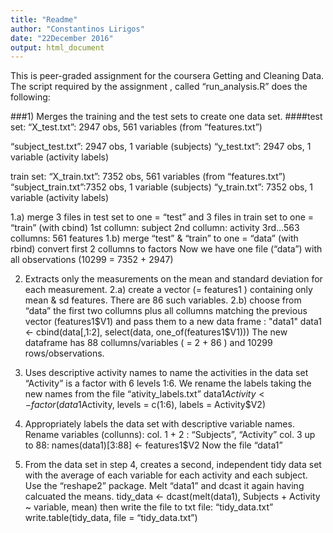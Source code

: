 ```yaml
---
title: "Readme"
author: "Constantinos Lirigos"
date: "22December 2016"
output: html_document
---
```

This is peer-graded assignment for the coursera Getting and Cleaning Data.
The script required by the assignment , called "run_analysis.R" does the following:

###1) Merges the training and the test sets to create one data set.
####test set:
"X_test.txt": 2947 obs, 561 variables (from "features.txt")

"subject_test.txt": 2947 obs, 1 variable (subjects)
"y_test.txt": 2947 obs, 1 variable (activity labels)

train set:
"X_train.txt": 7352 obs, 561 variables (from "features.txt")
"subject_train.txt":7352 obs, 1 variable (subjects)
"y_train.txt": 7352 obs, 1 variable (activity labels)

1.a) merge 3 files in test set to one = "test" and 3 files in train set to one = "train" (with cbind)
1st collumn: subject
2nd collumn: activity
3rd...563 collumns: 561 features
1.b) merge "test" & "train" to one = "data" (with rbind)
convert first 2 collumns to factors
Now we have one file ("data") with all observations (10299 = 7352 + 2947) 


2) Extracts only the measurements on the mean and standard deviation for each measurement.
2.a) create a vector (= features1 ) containing only mean & sd features. There are 86 such variables.
2.b) choose from "data" the  first two collumns plus all collumns matching the previous vector (features1$V1) and pass them to a new data frame : "data1"
data1 <- cbind(data[,1:2], select(data, one_of(features1$V1)))
The new dataframe has 88 collumns/variables ( = 2 + 86 ) and 10299 rows/observations.


3) Uses descriptive activity names to name the activities in the data set
"Activity" is a factor with 6 levels 1:6. We rename the labels taking the new names from the file 
"ativity_labels.txt"
data1$Activity <- factor(data1$Activity, levels = c(1:6), labels = Activity$V2)


4) Appropriately labels the data set with descriptive variable names.
Rename variables (collunns):
col. 1 + 2 : "Subjects", "Activity"
col. 3 up to 88: names(data1)[3:88] <- features1$V2
Now the file "data1"


5) From the data set in step 4, creates a second, independent tidy data set with the average of each variable for each activity and each subject.
Use the "reshape2" package. Melt "data1" and dcast it again having calcuated the means. 
tidy_data <- dcast(melt(data1), Subjects + Activity ~ variable, mean)
then write the file to txt file: "tidy_data.txt"
write.table(tidy_data, file = "tidy_data.txt")



